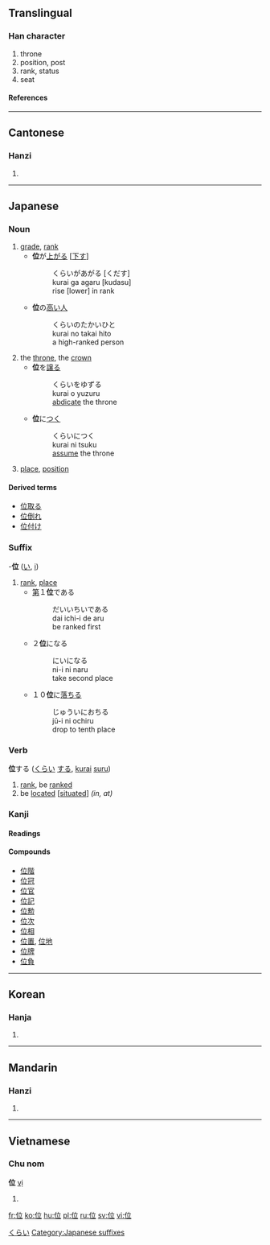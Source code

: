 ==Translingual==
{{stroke order|type=animate}}

===Han character===
{{Han char|rn=9|rad=人|as=05|sn=7|four=2021<sub>8</sub>|canj=人卜廿 (OYT)}}

# throne
# position, post
# rank, status
# seat

====References====
{{Han ref|kx=0098.070|dkj=00503|dj=0206.180|hdz=10138.030|uh=4F4D|ud=20301|bh=A6EC|bd=42732}}

----

==Cantonese==

===Hanzi===
{{yue-hanzi|jyut=|y=wai2, wai6}}

# {{defn|Cantonese}}

----

==Japanese==

===Noun===
{{ja-noun|k|count=|hira=くらい|kata=|rom=kurai|kanji=|kyu=|shin=|hidx=}}

# [[grade]], [[rank]]
#*'''位'''が[[上がる]] <nowiki>[</nowiki>[[下す]]<nowiki>]</nowiki>
#*:くらいがあがる [くだす]
#*:kurai ga agaru [kudasu]
#*:rise [lower] in rank
#*'''位'''の[[高い]][[人]]
#*:くらいのたかいひと
#*:kurai no takai hito
#*:a high-ranked person
# the [[throne]], the [[crown]]
#*'''位'''を[[譲る]]
#*:くらいをゆずる
#*:kurai o yuzuru
#*:[[abdicate]] the throne
#*'''位'''に[[つく]]
#*:くらいにつく
#*:kurai ni tsuku
#*:[[assume]] the throne
# {{mathematics|lang=ja}} [[place]], [[position]]

====Derived terms====
*[[位取る]]
*[[位倒れ]]
*[[位付け]]

===Suffix===
-'''位''' ([[い]], [[i]])

# [[rank]], [[place]]
#*[[第]]１'''位'''である
#*:だいいちいである
#*:dai ichi-i de aru
#*:be ranked first
#*２'''位'''になる
#*:にいになる
#*:ni-i ni naru
#*:take second place
#*１０'''位'''に[[落ちる]]
#*:じゅういにおちる
#*:jū-i ni ochiru
#*:drop to tenth place

===Verb===
'''位'''する ([[くらい]] [[する]], [[kurai]] [[suru]])

# [[rank]], be [[ranked]]
# be [[located]] <nowiki>[</nowiki>[[situated]]<nowiki>]</nowiki> ''(in, at)''

===Kanji===
{{ja-kanji|grade=4|rs=人05}}

====Readings====
{{ja-readings|on=[[い]] ([[i]])|kun=[[くらい]] ([[kurai]]), [[くらいする]] (位する, [[kuraisuru]])}}

====Compounds====
*[[位階]]
*[[位冠]]
*[[位官]]
*[[位記]]
*[[位勲]]
*[[位次]]
*[[位相]]
*[[位置]], [[位地]]
*[[位牌]]
*[[位負]]

[[Category:Japanese Type 3 Verbs|くらい]]
[[Category:Japanese suffixes]]

----

==Korean==

===Hanja===
{{ko-hanja|hangeul=위|rv=wi|mr=wi}}

# {{defn|Korean}}

----

==Mandarin==

===Hanzi===
{{cmn-hanzi|pin=[[wèi]] ([[wei4]])|wg=wei<sup>4</sup>}}

# {{defn|Mandarin}}

----
==Vietnamese==
===Chu nom===
'''位''' [[vị]]
# {{defn|Vietnamese}}

[[fr:位]]
[[ko:位]]
[[hu:位]]
[[pl:位]]
[[ru:位]]
[[sv:位]]
[[vi:位]]